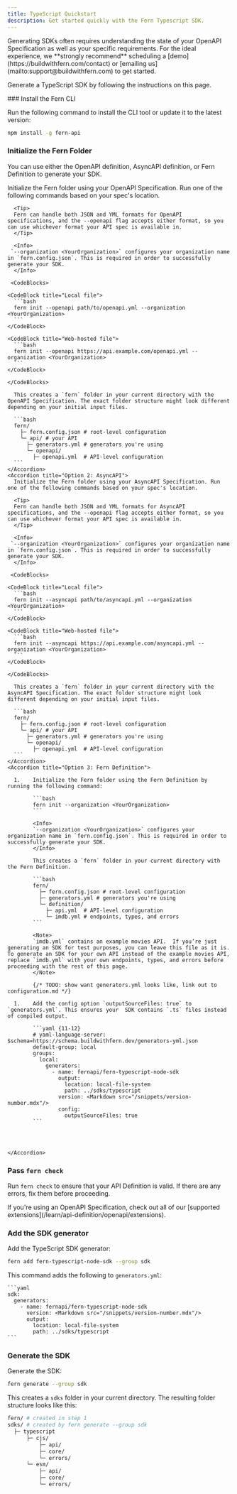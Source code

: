 ```yaml
---
title: TypeScript Quickstart
description: Get started quickly with the Fern Typescript SDK.
---
```


<Warning title='Schedule a Demo'>
  Generating SDKs often requires understanding the state of your OpenAPI Specification as well as 
  your specific requirements. For the ideal experience, we **strongly recommend** scheduling a 
  [demo](https://buildwithfern.com/contact) or [emailing us](mailto:support@buildwithfern.com) to get started. 
</Warning>

Generate a TypeScript SDK by following the instructions on this page. 

<Steps>
  ### Install the Fern CLI

  Run the following command to install the CLI tool or update it to the latest version:

  ```bash
  npm install -g fern-api
  ```

  ### Initialize the Fern Folder

  You can use either the OpenAPI definition, AsyncAPI definition, or Fern Definition to generate your SDK.

  <AccordionGroup>
  <Accordion title="Option 1: OpenAPI">
      Initialize the Fern folder using your OpenAPI Specification. Run one of the following commands based on your spec's location.

      <Tip>
      Fern can handle both JSON and YML formats for OpenAPI specifications, and the --openapi flag accepts either format, so you can use whichever format your API spec is available in.
      </Tip>

      <Info>
     `--organization <YourOrganization>` configures your organization name in `fern.config.json`. This is required in order to successfully generate your SDK. 
      </Info>

     <CodeBlocks>

    <CodeBlock title="Local file">
      ```bash
      fern init --openapi path/to/openapi.yml --organization <YourOrganization>
      ```
    </CodeBlock>

    <CodeBlock title="Web-hosted file">
      ```bash
      fern init --openapi https://api.example.com/openapi.yml --organization <YourOrganization>
      ```
    </CodeBlock>

    </CodeBlocks>

      This creates a `fern` folder in your current directory with the OpenAPI Specification. The exact folder structure might look different depending on your initial input files. 

      ```bash
      fern/
        ├─ fern.config.json # root-level configuration
        └─ api/ # your API
          ├─ generators.yml # generators you're using
          └─ openapi/
            ├─ openapi.yml  # API-level configuration
      ```
    </Accordion>
    <Accordion title="Option 2: AsyncAPI">
      Initialize the Fern folder using your AsyncAPI Specification. Run one of the following commands based on your spec's location.

      <Tip>
      Fern can handle both JSON and YML formats for AsyncAPI specifications, and the --openapi flag accepts either format, so you can use whichever format your API spec is available in.
      </Tip>

      <Info>
     `--organization <YourOrganization>` configures your organization name in `fern.config.json`. This is required in order to successfully generate your SDK. 
      </Info>

     <CodeBlocks>

    <CodeBlock title="Local file">
      ```bash
      fern init --asyncapi path/to/asyncapi.yml --organization <YourOrganization>
      ```
    </CodeBlock>

    <CodeBlock title="Web-hosted file">
      ```bash
      fern init --asyncapi https://api.example.com/asyncapi.yml --organization <YourOrganization>
      ```
    </CodeBlock>

  	</CodeBlocks>

      This creates a `fern` folder in your current directory with the AsyncAPI Specification. The exact folder structure might look different depending on your initial input files. 

      ```bash
      fern/
        ├─ fern.config.json # root-level configuration
        └─ api/ # your API
          ├─ generators.yml # generators you're using
          └─ openapi/
            ├─ openapi.yml  # API-level configuration
      ```
    </Accordion>
    <Accordion title="Option 3: Fern Definition">

      1.    Initialize the Fern folder using the Fern Definition by running the following command:

            ```bash
            fern init --organization <YourOrganization>
            ```

            <Info>
            `--organization <YourOrganization>` configures your organization name in `fern.config.json`. This is required in order to successfully generate your SDK.
            </Info>

            This creates a `fern` folder in your current directory with the Fern Definition.

            ```bash
            fern/
              ├─ fern.config.json # root-level configuration
              ├─ generators.yml # generators you're using
              └─ definition/
                ├─ api.yml  # API-level configuration
                └─ imdb.yml # endpoints, types, and errors
            ```

            <Note>
            `imdb.yml` contains an example movies API.  If you’re just generating an SDK for test purposes, you can leave this file as it is. To generate an SDK for your own API instead of the example movies API, replace `imdb.yml` with your own endpoints, types, and errors before proceeding with the rest of this page. 
            </Note>

            {/* TODO: show want generators.yml looks like, link out to configuration.md */}

      1.    Add the config option `outputSourceFiles: true` to `generators.yml`. This ensures your  SDK contains `.ts` files instead of compiled output. 

            ```yaml {11-12}
            # yaml-language-server: $schema=https://schema.buildwithfern.dev/generators-yml.json
            default-group: local
            groups:
              local:
                generators:
                  - name: fernapi/fern-typescript-node-sdk
                    output:
                      location: local-file-system
                      path: ../sdks/typescript
                    version: <Markdown src="/snippets/version-number.mdx"/>
                    config: 
                      outputSourceFiles: true
            ```




    </Accordion>
  </AccordionGroup>

  ### Pass `fern check`

  Run `fern check` to ensure that your API Definition is valid. If there are any errors,
  fix them before proceeding.

  <Note>
    If you're using an OpenAPI Specification, check out all of our 
    [supported extensions](/learn/api-definition/openapi/extensions).
  </Note>

  ### Add the SDK generator

  Add the TypeScript SDK generator:

  ```bash
  fern add fern-typescript-node-sdk --group sdk
  ```

  This command adds the following to `generators.yml`:

    ```yaml
    sdk:
      generators:
        - name: fernapi/fern-typescript-node-sdk
          version: <Markdown src="/snippets/version-number.mdx"/>
          output:
            location: local-file-system
            path: ../sdks/typescript
    ```
  ### Generate the SDK

  Generate the SDK:

  ```bash
  fern generate --group sdk
  ```

  This creates a `sdks` folder in your current directory. The resulting folder structure looks like this:


  ```bash
  fern/ # created in step 1
  sdks/ # created by fern generate --group sdk
    ├─ typescript
        ├─ cjs/
          	├─ api/
          	├─ core/
          	└─ errors/
        └─ esm/
          	├─ api/
          	├─ core/
          	└─ errors/
  ```
  
</Steps>

